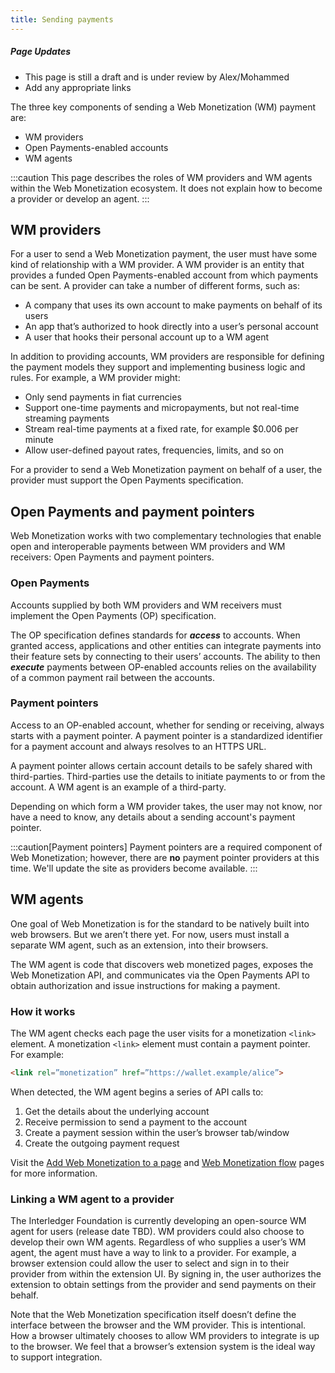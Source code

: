 ```yaml
---
title: Sending payments
---
```



<div class='draft'>

##### Page Updates

- This page is still a draft and is under review by
  Alex/Mohammed
- Add any appropriate links

</div>

The three key components of sending a Web Monetization (WM) payment are:

- WM providers
- Open Payments-enabled accounts
- WM agents

:::caution
This page describes the roles of WM providers and WM agents within the Web Monetization ecosystem. It does not explain how to become a provider or develop an agent.
:::

## WM providers

For a user to send a Web Monetization payment, the user must have some kind of relationship with a WM provider. A WM provider is an entity that provides a funded Open Payments-enabled account from which payments can be sent. A provider can take a number of different forms, such as:

- A company that uses its own account to make payments on behalf of its users
- An app that’s authorized to hook directly into a user’s personal account
- A user that hooks their personal account up to a WM agent

In addition to providing accounts, WM providers are responsible for defining the payment models they support and implementing business logic and rules. For example, a WM provider might:

- Only send payments in fiat currencies
- Support one-time payments and micropayments, but not real-time streaming payments
- Stream real-time payments at a fixed rate, for example $0.006 per minute
- Allow user-defined payout rates, frequencies, limits, and so on

For a provider to send a Web Monetization payment on behalf of a user, the provider must support the Open Payments specification.

## Open Payments and payment pointers

Web Monetization works with two complementary technologies that enable open and interoperable payments between WM providers and WM receivers: Open Payments and payment pointers.

### Open Payments

Accounts supplied by both WM providers and WM receivers must implement the <LinkOut href="https://openpayments.guide">Open Payments (OP) specification</LinkOut>.

The OP specification defines standards for **_access_** to accounts. When granted access, applications and other entities can integrate payments into their feature sets by connecting to their users’ accounts. The ability to then **_execute_** payments between OP-enabled accounts relies on the availability of a common payment rail between the accounts.

### Payment pointers

Access to an OP-enabled account, whether for sending or receiving, always starts with a <LinkOut href="https://paymentpointers.org">payment pointer</LinkOut>. A payment pointer is a standardized identifier for a payment account and always resolves to an HTTPS URL.

A payment pointer allows certain account details to be safely shared with third-parties. Third-parties use the details to initiate payments to or from the account. A WM agent is an example of a third-party.

Depending on which form a WM provider takes, the user may not know, nor have a need to know, any details about a sending account's payment pointer.

:::caution[Payment pointers]
Payment pointers are a required component of Web Monetization; however, there are **no** payment pointer providers at this time. We'll update the site as providers become available. 
:::

## WM agents

One goal of Web Monetization is for the standard to be natively built into web browsers. But we aren’t there yet. For now, users must install a separate WM agent, such as an extension, into their browsers.

The WM agent is code that discovers web monetized pages, exposes the Web Monetization API, and communicates via the Open Payments API to obtain authorization and issue instructions for making a payment.

### How it works

The WM agent checks each page the user visits for a monetization `<link>` element. A monetization `<link>` element must contain a payment pointer. For example:

```html
<link rel=”monetization” href=”https://wallet.example/alice”>
```

When detected, the WM agent begins a series of API calls to:

1. Get the details about the underlying account
2. Receive permission to send a payment to the account
3. Create a payment session within the user’s browser tab/window
4. Create the outgoing payment request

Visit the [Add Web Monetization to a page](/docs/guides/monetize-page) and [Web Monetization flow](/docs/intro/web-monetization-flow) pages for more information.

### Linking a WM agent to a provider

The Interledger Foundation is currently developing an open-source WM agent for users (release date TBD). WM providers could also choose to develop their own WM agents. Regardless of who supplies a user’s WM agent, the agent must have a way to link to a provider. For example, a browser extension could allow the user to select and sign in to their provider from within the extension UI. By signing in, the user authorizes the extension to obtain settings from the provider and send payments on their behalf.

Note that the Web Monetization specification itself doesn’t define the interface between the browser and the WM provider. This is intentional. How a browser ultimately chooses to allow WM providers to integrate is up to the browser. We feel that a browser’s extension system is the ideal way to support integration.
